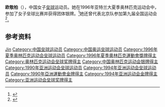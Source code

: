 {{expand|time=2017-04-15T00:35:15+00:00}}
{{Infobox sportsperson
| name           = 欧敬柏
|show-medals=yes
|medaltemplates={{MedalSport | 女子[[垒球|垒球]]}}
{{MedalCountry | {{CHN}} }}
{{MedalCompetition|[[奥林匹克运动会|奥林匹克运动会]]}}
{{MedalSilver | [[1996年夏季奥林匹克运动会|1996年 亚特兰大]] |[[1996年夏季奥林匹克运动会垒球比赛|女子垒球]]}}
}}

'''欧敬柏'''（{{bd|1971年|6月2日|}}），中国女子[[垒球|垒球]]运动员。她在1996年亚特兰大夏季奥林匹克运动会中，参加了女子垒球比赛并获得团体银牌。<ref name=sref>{{cite web|url=http://www.databaseolympics.com/players/playerpage.htm?ilkid=OUJIN01 |accessdate=2012-05-23 |title=Ou Jinbai |deadurl=yes |archiveurl=https://web.archive.org/web/20121102205102/http://www.databaseolympics.com/players/playerpage.htm?ilkid=OUJIN01 |archivedate=2012-11-02 }}</ref>她还曾代表北京队参加第九届全国运动会<ref>{{cite web|url=http://sports.sina.com.cn/o/2001-11-21/21206962.shtml|title=九运女垒首循环结束 上海队入四强有望争冠|publisher=新浪体育|date=2001-11-21|accessdate=2017-03-16|archive-date=2017-03-17|archive-url=https://web.archive.org/web/20170317054553/http://sports.sina.com.cn/o/2001-11-21/21206962.shtml|dead-url=no}}</ref>。

== 参考资料 ==
{{Reflist}}

{{Authority control}}
{{DEFAULTSORT:Ou Jinbai}}
[[Category:欧姓|Jin]]
[[Category:中国垒球运动员|Category:中国垒球运动员]]
[[Category:中国奥运垒球运动员|Category:中国奥运垒球运动员]]
[[Category:1996年夏季奥林匹克运动会垒球运动员|Category:1996年夏季奥林匹克运动会垒球运动员]]
[[Category:1996年夏季奧林匹克運動會獎牌得主|Category:1996年夏季奧林匹克運動會獎牌得主]]
[[Category:奥林匹克运动会垒球奖牌得主|Category:奥林匹克运动会垒球奖牌得主]]
[[Category:中国奥林匹克运动会银牌得主|Category:中国奥林匹克运动会银牌得主]]
[[Category:1990年亚洲运动会垒球运动员|Category:1990年亚洲运动会垒球运动员]]
[[Category:1994年亚洲运动会垒球运动员|Category:1994年亚洲运动会垒球运动员]]
[[Category:1990年亞洲運動會金牌得主|Category:1990年亞洲運動會金牌得主]]
[[Category:1994年亚洲运动会金牌得主|Category:1994年亚洲运动会金牌得主]]
[[Category:亚洲运动会垒球奖牌得主|Category:亚洲运动会垒球奖牌得主]]